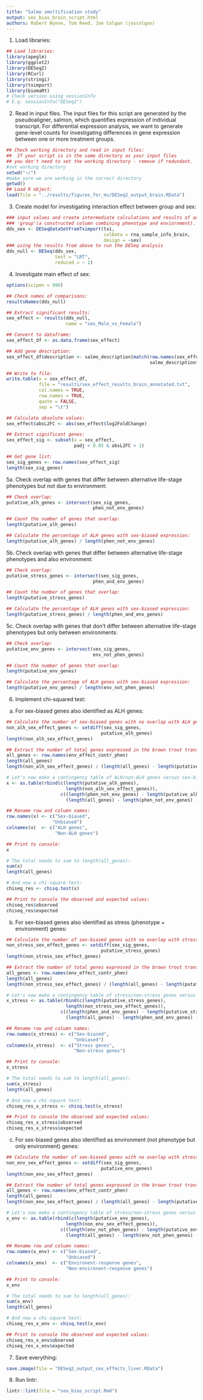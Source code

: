 ```yaml
--- 
title: "Salmo smoltification study"
output: sex_bias_brain_script.html
authors: Robert Wynne, Tom Reed, Joe Colgan (joscolgan)
---
```

  
1. Load libraries:
  
```r
## Load libraries:
library(apeglm)
library(ggplot2)
library(DESeq2)
library(RCurl)
library(stringi)
library(tximport)
library(biomaRt)
# Check version using sessionInfo
# E.g. sessionInfo("DESeq2")
```

2. Read in input files. The input files for this script are generated by the pseudoaligner, salmon, which quantifies expression of individual transcript. For differential expression analysis, we want to generate gene-level counts for investigating differences in gene expression between one or more treatment groups.

```r
## Check working directory and read in input files:
##  If your script is in the same directory as your input files
## you don't need to set the working directory - remove if redundant.
#set working directory
setwd("~/")
#make sure we are working in the correct directory
getwd()
## Load R object:
load(file = "../results/figures_for_ms/DESeq2_output_brain.RData")
```

3. Create model for investigating interaction effect between group and sex:
  
```r
### input values and create intermediate calculations and results of an analysis of differential expression looking at sex and
### 'group'(a constructed column combining phenotype and enviornment).
dds_sex <- DESeqDataSetFromTximport(txi,
                                    colData = rna_sample_info_brain,
                                    design = ~sex)
### using the results from above to run the DESeq analysis
dds_null <- DESeq(dds_sex,
                  test = "LRT",
                  reduced = ~ 1)
```

4. Investigate main effect of sex:
  
```r
options(scipen = 999)

## Check names of comparisons:
resultsNames(dds_null)

## Extract significant results:
sex_effect <- results(dds_null,
                      name = "sex_Male_vs_Female")

## Convert to dataframe:
sex_effect_df <- as.data.frame(sex_effect)

## Add gene description:
sex_effect_df$description <- salmo_description[match(row.names(sex_effect_df),
                                                     salmo_description$ensembl_gene_id), ]

## Write to file:
write.table(x = sex_effect_df,
            file = "results/sex_effect_results_brain_annotated.txt",
            col.names = TRUE,
            row.names = TRUE,
            quote = FALSE,
            sep = "\t")

## Calculate absolute values:
sex_effect$absL2FC <- abs(sex_effect$log2FoldChange)

## Extract significant genes:
sex_effect_sig <- subset(x = sex_effect,
                         padj < 0.05 & absL2FC > 1)

## Get gene list:
sex_sig_genes <- row.names(sex_effect_sig)
length(sex_sig_genes)
```

5a. Check overlap with genes that differ between alternative life-stage phenotypes but not due to environment:

```r
## Check overlap:
putative_alh_genes <- intersect(sex_sig_genes,
                                phen_not_env_genes)

## Count the number of genes that overlap:
length(putative_alh_genes)

## Calculate the percentage of ALH genes with sex-biased expression:
length(putative_alh_genes) / length(phen_not_env_genes)
```

5b. Check overlap with genes that differ between alternative life-stage phenotypes and also environment:

```r
## Check overlap:
putative_stress_genes <- intersect(sex_sig_genes,
                                phen_and_env_genes)

## Count the number of genes that overlap:
length(putative_stress_genes)

## Calculate the percentage of ALH genes with sex-biased expression:
length(putative_stress_genes) / length(phen_and_env_genes)
```

5c. Check overlap with genes that don't differ between alternative life-stage phenotypes but only between environments:

```r
## Check overlap:
putative_env_genes <- intersect(sex_sig_genes,
                                env_not_phen_genes)

## Count the number of genes that overlap:
length(putative_env_genes)

## Calculate the percentage of ALH genes with sex-biased expression:
length(putative_env_genes) / length(env_not_phen_genes)
```

6. Implement chi-squared test:
a) For sex-biased genes also identified as ALH genes:

```r
## Calculate the number of sex-biased genes with no overlap with ALH genes:
non_alh_sex_effect_genes <- setdiff(sex_sig_genes,
                                   putative_alh_genes)
length(non_alh_sex_effect_genes)

## Extract the number of total genes expressed in the brown trout transcriptome:
all_genes <- row.names(env_effect_contr_phen)
length(all_genes)
length(non_alh_sex_effect_genes) / (length(all_genes) - length(putative_alh_genes))

# Let's now make a contingency table of ALH/non-ALH genes versus sex-biased/unbiased genes:
x <- as.table(rbind(c(length(putative_alh_genes),
                      length(non_alh_sex_effect_genes)),
                    c((length(phen_not_env_genes) - length(putative_alh_genes)),
                      (length(all_genes) - length(phen_not_env_genes) - length(non_alh_sex_effect_genes)))))

## Rename row and column names:
row.names(x) <- c("Sex-biased",
                 "Unbiased")
colnames(x)  <- c("ALH genes",
                  "Non-ALH genes")

## Print to console:
x

# The total needs to sum to length(all_genes):
sum(x)
length(all_genes)

# And now a chi-square test:
chiseq_res <- chisq.test(x)

## Print to console the observed and expected values:
chiseq_res$observed
chiseq_res$expected
```

b) For sex-biased genes also identified as stress (phenotype + environment) genes:

```r
## Calculate the number of sex-biased genes with no overlap with stress genes:
non_stress_sex_effect_genes <- setdiff(sex_sig_genes,
                                   putative_stress_genes)
length(non_stress_sex_effect_genes)

## Extract the number of total genes expressed in the brown trout transcriptome:
all_genes <- row.names(env_effect_contr_phen)
length(all_genes)
length(non_stress_sex_effect_genes) / (length(all_genes) - length(putative_stress_genes))

# Let's now make a contingency table of stress/non-stress genes versus sex-biased/unbiased genes:
x_stress <- as.table(rbind(c(length(putative_stress_genes),
                      length(non_stress_sex_effect_genes)),
                    c((length(phen_and_env_genes) - length(putative_stress_genes)),
                      (length(all_genes) - length(phen_and_env_genes) - length(non_stress_sex_effect_genes)))))

## Rename row and column names:
row.names(x_stress) <- c("Sex-biased",
                         "Unbiased")
colnames(x_stress)  <- c("Stress genes",
                         "Non-stress genes")

## Print to console:
x_stress

# The total needs to sum to length(all_genes):
sum(x_stress)
length(all_genes)

# And now a chi-square test:
chiseq_res_x_stress <- chisq.test(x_stress)

## Print to console the observed and expected values:
chiseq_res_x_stress$observed
chiseq_res_x_stress$expected
```

c) For sex-biased genes also identified as environment (not phenotype but only environment) genes:

```r
## Calculate the number of sex-biased genes with no overlap with stress genes:
non_env_sex_effect_genes <- setdiff(sex_sig_genes,
                                   putative_env_genes)
length(non_env_sex_effect_genes)

## Extract the number of total genes expressed in the brown trout transcriptome:
all_genes <- row.names(env_effect_contr_phen)
length(all_genes)
length(non_env_sex_effect_genes) / (length(all_genes) - length(putative_env_genes))

# Let's now make a contingency table of stress/non-stress genes versus sex-biased/unbiased genes:
x_env <- as.table(rbind(c(length(putative_env_genes),
                      length(non_env_sex_effect_genes)),
                    c((length(env_not_phen_genes) - length(putative_env_genes)),
                      (length(all_genes) - length(env_not_phen_genes) - length(non_env_sex_effect_genes)))))

## Rename row and column names:
row.names(x_env) <- c("Sex-biased",
                      "Unbiased")
colnames(x_env)  <- c("Environent-response genes",
                      "Non-environent-response genes")

## Print to console:
x_env

# The total needs to sum to length(all_genes):
sum(x_env)
length(all_genes)

# And now a chi-square test:
chiseq_res_x_env <- chisq.test(x_env)

## Print to console the observed and expected values:
chiseq_res_x_env$observed
chiseq_res_x_env$expected
```

7. Save everything:

```r
save.image(file = "DESeq2_output_sex_effects_liver.RData")
```

8. Run lintr:

```r
lintr::lint(file = "sex_bias_script.Rmd")
```
